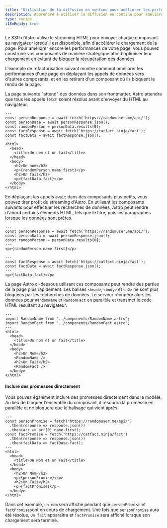 ```yaml
---
title: "Utilisation de la diffusion en continu pour améliorer les performances des pages"
description: Apprendre à utiliser la diffusion en continu pour améliorer les performances des pages.
type: recipe
i18nReady: true
---
```


Le SSR d'Astro utilise le streaming HTML pour envoyer chaque composant au navigateur lorsqu'il est disponible, afin d'accélérer le chargement de la page. Pour améliorer encore les performances de votre page, vous pouvez construire vos composants de manière stratégique afin d'optimiser leur chargement en évitant de bloquer la récupération des données.

L'exemple de refactorisation suivant montre comment améliorer les performances d'une page en déplaçant les appels de données vers d'autres composants, et en les retirant d'un composant où ils bloquent le rendu de la page.

La page suivante "attend" des données dans son frontmatter. Astro attendra que tous les appels `fetch` soient résolus avant d'envoyer du HTML au navigateur.

```astro title="src/pages/index.astro"
---
const personResponse = await fetch('https://randomuser.me/api/');
const personData = await personResponse.json();
const randomPerson = personData.results[0];
const factResponse = await fetch('https://catfact.ninja/fact');
const factData = await factResponse.json();
---
<html>
  <head>
    <title>Un nom et un fait</title>
  </head>
  <body>
    <h2>Un nom</h2>
    <p>{randomPerson.name.first}</p>
    <h2>Un fait</h2>
    <p>{factData.fact}</p>
  </body>
</html>
```

En déplaçant les appels `await` dans des composants plus petits, vous pouvez tirer profit du streaming d'Astro. En utilisant les composants suivants pour effectuer les recherches de données, Astro peut rendre d'abord certains éléments HTML, tels que le titre, puis les paragraphes lorsque les données sont prêtes.

```astro title="src/components/RandomName.astro"
---
const personResponse = await fetch('https://randomuser.me/api/');
const personData = await personResponse.json();
const randomPerson = personData.results[0];
---
<p>{randomPerson.name.first}</p>
```

```astro title="src/components/RandomFact.astro"
---
const factResponse = await fetch('https://catfact.ninja/fact');
const factData = await factResponse.json();
---
<p>{factData.fact}</p>
```


La page Astro ci-dessous utilisant ces composants peut rendre des parties de la page plus rapidement. Les balises `<head>`, `<body>` et `<h2>` ne sont plus bloquées par les recherches de données. Le serveur récupère alors les données pour `RandomName` et `RandomFact` en parallèle et transmet le code HTML résultant au navigateur.

```astro title="src/pages/index.astro"
---
import RandomName from '../components/RandomName.astro';
import RandomFact from '../components/RandomFact.astro';
---
<html>
  <head>
    <title>Un nom et un fait</title>
  </head>
  <body>
    <h2>Un Nom</h2>
    <RandomName />
    <h2>Un Fait</h2>
    <RandomFact />
  </body>
</html>
```

#### Inclure des promesses directement

Vous pouvez également inclure des promesses directement dans le modèle. Au lieu de bloquer l'ensemble du composant, il résoudra la promesse en parallèle et ne bloquera que le balisage qui vient après.

```astro title="src/pages/index.astro"
---
const personPromise = fetch('https://randomuser.me/api/')
  .then(response => response.json())
  .then(arr => arr[0].name.first);
const factPromise = fetch('https://catfact.ninja/fact')
  .then(response => response.json())
  .then(factData => factData.fact);
---
<html>
  <head>
    <title>Un Nom et un Fait</title>
  </head>
  <body>
    <h2>Un Nom</h2>
    <p>{personPromise}</p>
    <h2>Un Fait</h2>
    <p>{factPromise}</p>
  </body>
</html>
```

Dans cet exemple, `un nom` sera affiché pendant que `personPromise` et `factPromise`sont en cours de chargement.
Une fois que `personPromise` aura été résolue, `Un fait` apparaîtra et `factPromise` sera affiché lorsque son chargement sera terminé.
